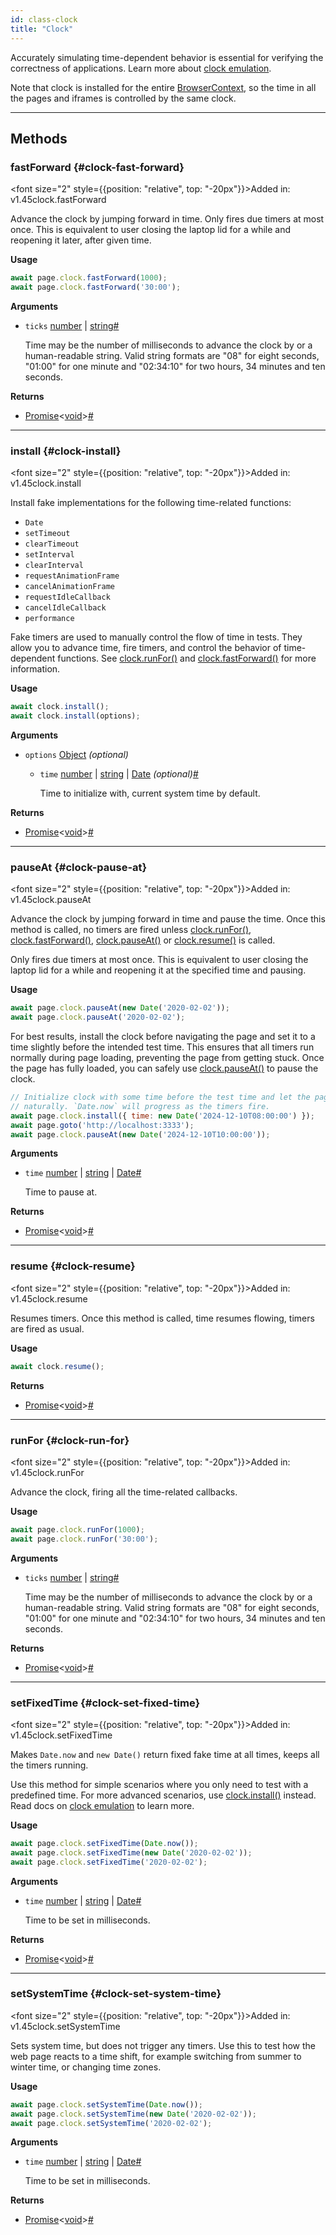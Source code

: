 ```yaml
---
id: class-clock
title: "Clock"
---
```



Accurately simulating time-dependent behavior is essential for verifying the correctness of applications. Learn more about [clock emulation](../clock.mdx).

Note that clock is installed for the entire [BrowserContext], so the time in all the pages and iframes is controlled by the same clock.


---

## Methods

### fastForward {#clock-fast-forward}

<font size="2" style={{position: "relative", top: "-20px"}}>Added in: v1.45</font><x-search>clock.fastForward</x-search>

Advance the clock by jumping forward in time. Only fires due timers at most once. This is equivalent to user closing the laptop lid for a while and reopening it later, after given time.

**Usage**

```js
await page.clock.fastForward(1000);
await page.clock.fastForward('30:00');
```

**Arguments**
- `ticks` [number] | [string]<a aria-hidden="true" tabIndex="-1" class="list-anchor-link" id="clock-fast-forward-option-ticks"/><a href="#clock-fast-forward-option-ticks" class="list-anchor">#</a>
  
  Time may be the number of milliseconds to advance the clock by or a human-readable string. Valid string formats are "08" for eight seconds, "01:00" for one minute and "02:34:10" for two hours, 34 minutes and ten seconds.

**Returns**
- [Promise]&lt;[void]&gt;<a aria-hidden="true" tabIndex="-1" class="list-anchor-link" id="clock-fast-forward-return"/><a href="#clock-fast-forward-return" class="list-anchor">#</a>

---

### install {#clock-install}

<font size="2" style={{position: "relative", top: "-20px"}}>Added in: v1.45</font><x-search>clock.install</x-search>

Install fake implementations for the following time-related functions:
* `Date`
* `setTimeout`
* `clearTimeout`
* `setInterval`
* `clearInterval`
* `requestAnimationFrame`
* `cancelAnimationFrame`
* `requestIdleCallback`
* `cancelIdleCallback`
* `performance`

Fake timers are used to manually control the flow of time in tests. They allow you to advance time, fire timers, and control the behavior of time-dependent functions. See [clock.runFor()](/api/class-clock.mdx#clock-run-for) and [clock.fastForward()](/api/class-clock.mdx#clock-fast-forward) for more information.

**Usage**

```js
await clock.install();
await clock.install(options);
```

**Arguments**
- `options` [Object] *(optional)*
  - `time` [number] | [string] | [Date] *(optional)*<a aria-hidden="true" tabIndex="-1" class="list-anchor-link" id="clock-install-option-time"/><a href="#clock-install-option-time" class="list-anchor">#</a>
    
    Time to initialize with, current system time by default.

**Returns**
- [Promise]&lt;[void]&gt;<a aria-hidden="true" tabIndex="-1" class="list-anchor-link" id="clock-install-return"/><a href="#clock-install-return" class="list-anchor">#</a>

---

### pauseAt {#clock-pause-at}

<font size="2" style={{position: "relative", top: "-20px"}}>Added in: v1.45</font><x-search>clock.pauseAt</x-search>

Advance the clock by jumping forward in time and pause the time. Once this method is called, no timers are fired unless [clock.runFor()](/api/class-clock.mdx#clock-run-for), [clock.fastForward()](/api/class-clock.mdx#clock-fast-forward), [clock.pauseAt()](/api/class-clock.mdx#clock-pause-at) or [clock.resume()](/api/class-clock.mdx#clock-resume) is called.

Only fires due timers at most once. This is equivalent to user closing the laptop lid for a while and reopening it at the specified time and pausing.

**Usage**

```js
await page.clock.pauseAt(new Date('2020-02-02'));
await page.clock.pauseAt('2020-02-02');
```

For best results, install the clock before navigating the page and set it to a time slightly before the intended test time. This ensures that all timers run normally during page loading, preventing the page from getting stuck. Once the page has fully loaded, you can safely use [clock.pauseAt()](/api/class-clock.mdx#clock-pause-at) to pause the clock.

```js
// Initialize clock with some time before the test time and let the page load
// naturally. `Date.now` will progress as the timers fire.
await page.clock.install({ time: new Date('2024-12-10T08:00:00') });
await page.goto('http://localhost:3333');
await page.clock.pauseAt(new Date('2024-12-10T10:00:00'));
```

**Arguments**
- `time` [number] | [string] | [Date]<a aria-hidden="true" tabIndex="-1" class="list-anchor-link" id="clock-pause-at-option-time"/><a href="#clock-pause-at-option-time" class="list-anchor">#</a>
  
  Time to pause at.

**Returns**
- [Promise]&lt;[void]&gt;<a aria-hidden="true" tabIndex="-1" class="list-anchor-link" id="clock-pause-at-return"/><a href="#clock-pause-at-return" class="list-anchor">#</a>

---

### resume {#clock-resume}

<font size="2" style={{position: "relative", top: "-20px"}}>Added in: v1.45</font><x-search>clock.resume</x-search>

Resumes timers. Once this method is called, time resumes flowing, timers are fired as usual.

**Usage**

```js
await clock.resume();
```

**Returns**
- [Promise]&lt;[void]&gt;<a aria-hidden="true" tabIndex="-1" class="list-anchor-link" id="clock-resume-return"/><a href="#clock-resume-return" class="list-anchor">#</a>

---

### runFor {#clock-run-for}

<font size="2" style={{position: "relative", top: "-20px"}}>Added in: v1.45</font><x-search>clock.runFor</x-search>

Advance the clock, firing all the time-related callbacks.

**Usage**

```js
await page.clock.runFor(1000);
await page.clock.runFor('30:00');
```

**Arguments**
- `ticks` [number] | [string]<a aria-hidden="true" tabIndex="-1" class="list-anchor-link" id="clock-run-for-option-ticks"/><a href="#clock-run-for-option-ticks" class="list-anchor">#</a>
  
  Time may be the number of milliseconds to advance the clock by or a human-readable string. Valid string formats are "08" for eight seconds, "01:00" for one minute and "02:34:10" for two hours, 34 minutes and ten seconds.

**Returns**
- [Promise]&lt;[void]&gt;<a aria-hidden="true" tabIndex="-1" class="list-anchor-link" id="clock-run-for-return"/><a href="#clock-run-for-return" class="list-anchor">#</a>

---

### setFixedTime {#clock-set-fixed-time}

<font size="2" style={{position: "relative", top: "-20px"}}>Added in: v1.45</font><x-search>clock.setFixedTime</x-search>

Makes `Date.now` and `new Date()` return fixed fake time at all times, keeps all the timers running.

Use this method for simple scenarios where you only need to test with a predefined time. For more advanced scenarios, use [clock.install()](/api/class-clock.mdx#clock-install) instead. Read docs on [clock emulation](../clock.mdx) to learn more.

**Usage**

```js
await page.clock.setFixedTime(Date.now());
await page.clock.setFixedTime(new Date('2020-02-02'));
await page.clock.setFixedTime('2020-02-02');
```

**Arguments**
- `time` [number] | [string] | [Date]<a aria-hidden="true" tabIndex="-1" class="list-anchor-link" id="clock-set-fixed-time-option-time"/><a href="#clock-set-fixed-time-option-time" class="list-anchor">#</a>
  
  Time to be set in milliseconds.

**Returns**
- [Promise]&lt;[void]&gt;<a aria-hidden="true" tabIndex="-1" class="list-anchor-link" id="clock-set-fixed-time-return"/><a href="#clock-set-fixed-time-return" class="list-anchor">#</a>

---

### setSystemTime {#clock-set-system-time}

<font size="2" style={{position: "relative", top: "-20px"}}>Added in: v1.45</font><x-search>clock.setSystemTime</x-search>

Sets system time, but does not trigger any timers. Use this to test how the web page reacts to a time shift, for example switching from summer to winter time, or changing time zones.

**Usage**

```js
await page.clock.setSystemTime(Date.now());
await page.clock.setSystemTime(new Date('2020-02-02'));
await page.clock.setSystemTime('2020-02-02');
```

**Arguments**
- `time` [number] | [string] | [Date]<a aria-hidden="true" tabIndex="-1" class="list-anchor-link" id="clock-set-system-time-option-time"/><a href="#clock-set-system-time-option-time" class="list-anchor">#</a>
  
  Time to be set in milliseconds.

**Returns**
- [Promise]&lt;[void]&gt;<a aria-hidden="true" tabIndex="-1" class="list-anchor-link" id="clock-set-system-time-return"/><a href="#clock-set-system-time-return" class="list-anchor">#</a>


[Accessibility]: /api/class-accessibility.mdx "Accessibility"
[Android]: /api/class-android.mdx "Android"
[AndroidDevice]: /api/class-androiddevice.mdx "AndroidDevice"
[AndroidInput]: /api/class-androidinput.mdx "AndroidInput"
[AndroidSocket]: /api/class-androidsocket.mdx "AndroidSocket"
[AndroidWebView]: /api/class-androidwebview.mdx "AndroidWebView"
[APIRequest]: /api/class-apirequest.mdx "APIRequest"
[APIRequestContext]: /api/class-apirequestcontext.mdx "APIRequestContext"
[APIResponse]: /api/class-apiresponse.mdx "APIResponse"
[APIResponseAssertions]: /api/class-apiresponseassertions.mdx "APIResponseAssertions"
[Browser]: /api/class-browser.mdx "Browser"
[BrowserContext]: /api/class-browsercontext.mdx "BrowserContext"
[BrowserServer]: /api/class-browserserver.mdx "BrowserServer"
[BrowserType]: /api/class-browsertype.mdx "BrowserType"
[CDPSession]: /api/class-cdpsession.mdx "CDPSession"
[Clock]: /api/class-clock.mdx "Clock"
[ConsoleMessage]: /api/class-consolemessage.mdx "ConsoleMessage"
[Coverage]: /api/class-coverage.mdx "Coverage"
[Dialog]: /api/class-dialog.mdx "Dialog"
[Download]: /api/class-download.mdx "Download"
[Electron]: /api/class-electron.mdx "Electron"
[ElectronApplication]: /api/class-electronapplication.mdx "ElectronApplication"
[ElementHandle]: /api/class-elementhandle.mdx "ElementHandle"
[FileChooser]: /api/class-filechooser.mdx "FileChooser"
[Frame]: /api/class-frame.mdx "Frame"
[FrameLocator]: /api/class-framelocator.mdx "FrameLocator"
[GenericAssertions]: /api/class-genericassertions.mdx "GenericAssertions"
[JSHandle]: /api/class-jshandle.mdx "JSHandle"
[Keyboard]: /api/class-keyboard.mdx "Keyboard"
[Locator]: /api/class-locator.mdx "Locator"
[LocatorAssertions]: /api/class-locatorassertions.mdx "LocatorAssertions"
[Logger]: /api/class-logger.mdx "Logger"
[Mouse]: /api/class-mouse.mdx "Mouse"
[Page]: /api/class-page.mdx "Page"
[PageAssertions]: /api/class-pageassertions.mdx "PageAssertions"
[Playwright]: /api/class-playwright.mdx "Playwright"
[PlaywrightAssertions]: /api/class-playwrightassertions.mdx "PlaywrightAssertions"
[Request]: /api/class-request.mdx "Request"
[Response]: /api/class-response.mdx "Response"
[Route]: /api/class-route.mdx "Route"
[Selectors]: /api/class-selectors.mdx "Selectors"
[SnapshotAssertions]: /api/class-snapshotassertions.mdx "SnapshotAssertions"
[TimeoutError]: /api/class-timeouterror.mdx "TimeoutError"
[Touchscreen]: /api/class-touchscreen.mdx "Touchscreen"
[Tracing]: /api/class-tracing.mdx "Tracing"
[Video]: /api/class-video.mdx "Video"
[WebError]: /api/class-weberror.mdx "WebError"
[WebSocket]: /api/class-websocket.mdx "WebSocket"
[WebSocketRoute]: /api/class-websocketroute.mdx "WebSocketRoute"
[Worker]: /api/class-worker.mdx "Worker"
[Fixtures]: /api/class-fixtures.mdx "Fixtures"
[FullConfig]: /api/class-fullconfig.mdx "FullConfig"
[FullProject]: /api/class-fullproject.mdx "FullProject"
[Location]: /api/class-location.mdx "Location"
[Test]: /api/class-test.mdx "Test"
[TestConfig]: /api/class-testconfig.mdx "TestConfig"
[TestInfo]: /api/class-testinfo.mdx "TestInfo"
[TestInfoError]: /api/class-testinfoerror.mdx "TestInfoError"
[TestOptions]: /api/class-testoptions.mdx "TestOptions"
[TestProject]: /api/class-testproject.mdx "TestProject"
[WorkerInfo]: /api/class-workerinfo.mdx "WorkerInfo"
[Reporter]: /api/class-reporter.mdx "Reporter"
[Suite]: /api/class-suite.mdx "Suite"
[TestCase]: /api/class-testcase.mdx "TestCase"
[TestError]: /api/class-testerror.mdx "TestError"
[TestResult]: /api/class-testresult.mdx "TestResult"
[TestStep]: /api/class-teststep.mdx "TestStep"
[Element]: https://developer.mozilla.org/en-US/docs/Web/API/element "Element"
[EvaluationArgument]: /evaluating.mdx#evaluation-argument "EvaluationArgument"
[Promise]: https://developer.mozilla.org/en-US/docs/Web/JavaScript/Reference/Global_Objects/Promise "Promise"
[iterator]: https://developer.mozilla.org/en-US/docs/Web/JavaScript/Reference/Iteration_protocols "Iterator"
[origin]: https://developer.mozilla.org/en-US/docs/Glossary/Origin "Origin"
[selector]: https://developer.mozilla.org/en-US/docs/Web/CSS/CSS_Selectors "selector"
[Serializable]: https://developer.mozilla.org/en-US/docs/Web/JavaScript/Reference/Global_Objects/JSON/stringify#Description "Serializable"
[UIEvent.detail]: https://developer.mozilla.org/en-US/docs/Web/API/UIEvent/detail "UIEvent.detail"
[UnixTime]: https://en.wikipedia.org/wiki/Unix_time "Unix Time"
[xpath]: https://developer.mozilla.org/en-US/docs/Web/XPath "xpath"

[Array]: https://developer.mozilla.org/en-US/docs/Web/JavaScript/Reference/Global_Objects/Array "Array"
[boolean]: https://developer.mozilla.org/en-US/docs/Web/JavaScript/Data_structures#Boolean_type "Boolean"
[Buffer]: https://nodejs.org/api/buffer.html#buffer_class_buffer "Buffer"
[ChildProcess]: https://nodejs.org/api/child_process.html "ChildProcess"
[Date]: https://developer.mozilla.org/en-US/docs/Web/JavaScript/Reference/Global_Objects/Date "Date"
[Error]: https://nodejs.org/api/errors.html#errors_class_error "Error"
[EventEmitter]: https://nodejs.org/api/events.html#events_class_eventemitter "EventEmitter"
[function]: https://developer.mozilla.org/en-US/docs/Web/JavaScript/Reference/Global_Objects/Function "Function"
[FormData]: https://developer.mozilla.org/en-US/docs/Web/API/FormData "FormData"
[Map]: https://developer.mozilla.org/en-US/docs/Web/JavaScript/Reference/Global_Objects/Map "Map"
[Metadata]: https://developer.mozilla.org/en-US/docs/Web/JavaScript/Reference/Global_Objects/Object "Object&lt;string, any&gt;"
[null]: https://developer.mozilla.org/en-US/docs/Web/JavaScript/Reference/Global_Objects/null "null"
[number]: https://developer.mozilla.org/en-US/docs/Web/JavaScript/Data_structures#Number_type "Number"
[Object]: https://developer.mozilla.org/en-US/docs/Web/JavaScript/Reference/Global_Objects/Object "Object"
[Promise]: https://developer.mozilla.org/en-US/docs/Web/JavaScript/Reference/Global_Objects/Promise "Promise"
[Readable]: https://nodejs.org/api/stream.html#stream_class_stream_readable "Readable"
[ReadStream]: https://nodejs.org/api/fs.html#class-fsreadstream "ReadStream"
[RegExp]: https://developer.mozilla.org/en-US/docs/Web/JavaScript/Reference/Global_Objects/RegExp "RegExp"
[string]: https://developer.mozilla.org/en-US/docs/Web/JavaScript/Data_structures#String_type "string"
[void]: https://developer.mozilla.org/en-US/docs/Web/JavaScript/Reference/Global_Objects/undefined "void"
[URL]: https://nodejs.org/api/url.html "URL"
[URLSearchParams]: https://developer.mozilla.org/en-US/docs/Web/API/URLSearchParams "URLSearchParams"

[all available image tags]: https://mcr.microsoft.com/en-us/product/playwright/about "all available image tags"
[Microsoft Artifact Registry]: https://mcr.microsoft.com/en-us/product/playwright/about "Microsoft Artifact Registry"
[Dockerfile.noble]: https://github.com/microsoft/playwright/blob/main/utils/docker/Dockerfile.noble "Dockerfile.noble"
